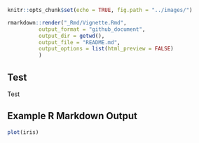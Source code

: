 
```r
knitr::opts_chunk$set(echo = TRUE, fig.path = "../images/")
```


```r
rmarkdown::render("_Rmd/Vignette.Rmd", 
          output_format = "github_document", 
          output_dir = getwd(),
          output_file = "README.md",
          output_options = list(html_preview = FALSE)
          )
```

## Test

Test


## Example R Markdown Output

```r
plot(iris)
```


